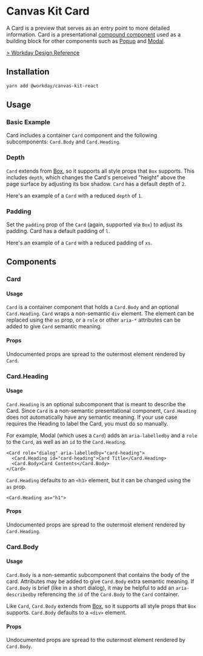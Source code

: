 


<Meta title="Components/Containers/Card/React" component={Card} />

# Canvas Kit Card

A Card is a preview that serves as an entry point to more detailed information. Card is a
presentational [compound component](/docs/welcome-dev-docs-compound-components--page) used as a
building block for other components such as [Popup](/docs/components-popups-popup-react--basic) and
[Modal](/docs/components-popups-modal-react--basic).

[> Workday Design Reference](https://design.workday.com/components/containers/cards)

## Installation

```sh
yarn add @workday/canvas-kit-react
```

## Usage

### Basic Example

Card includes a container `Card` component and the following subcomponents: `Card.Body` and
`Card.Heading`.

<ExampleCodeBlock code={Basic} />

### Depth

`Card` extends from [Box](/docs/labs-common-box--as#style-props), so it supports all style props
that `Box` supports. This includes `depth`, which changes the Card's perceived "height" above the
page surface by adjusting its box shadow. `Card` has a default depth of `2`.

Here's an example of a `Card` with a reduced `depth` of `1`.

<ExampleCodeBlock code={Depth} />

### Padding

Set the `padding` prop of the `Card` (again, supported via `Box`) to adjust its padding. Card has a
default padding of `l`.

Here's an example of a `Card` with a reduced padding of `xs`.

<ExampleCodeBlock code={Padding} />

## Components

### Card

#### Usage

`Card` is a container component that holds a `Card.Body` and an optional `Card.Heading`. `Card`
wraps a non-semantic `div` element. The element can be replaced using the `as` prop, or a `role` or
other `aria-*` attributes can be added to give `Card` semantic meaning.

#### Props

Undocumented props are spread to the outermost element rendered by `Card`.

<ArgsTable of={Card} />

### Card.Heading

#### Usage

`Card.Heading` is an optional subcomponent that is meant to describe the Card. Since `Card` is a
non-semantic presentational component, `Card.Heading` does not automatically have any semantic
meaning. If your use case requires the Heading to label the Card, you must do so manually.

For example, Modal (which uses a `Card`) adds an `aria-labelledby` and a `role` to the `Card`, as
well as an `id` to the `Card.Heading`.

```tsx
<Card role="dialog" aria-labelledby="card-heading">
  <Card.Heading id="card-heading">Card Title</Card.Heading>
  <Card.Body>Card Contents</Card.Body>
</Card>
```

`Card.Heading` defaults to an `<h3>` element, but it can be changed using the `as` prop.

```tsx
<Card.Heading as="h1">
```

#### Props

Undocumented props are spread to the outermost element rendered by `Card.Heading`.

<ArgsTable of={Card.Heading} />

### Card.Body

#### Usage

`Card.Body` is a non-semantic subcomponent that contains the body of the card. Attributes may be
added to give `Card.Body` extra semantic meaning. If `Card.Body` is brief (like in a short dialog),
it may be helpful to add an `aria-describedby` referencing the `id` of the `Card.Body` to the `Card`
container.

Like `Card`, `Card.Body` extends from [Box](/docs/labs-common-box--as#style-props), so it supports
all style props that `Box` supports. `Card.Body` defaults to a `<div>` element.

#### Props

Undocumented props are spread to the outermost element rendered by `Card.Body`.

<ArgsTable of={Card.Body} />
